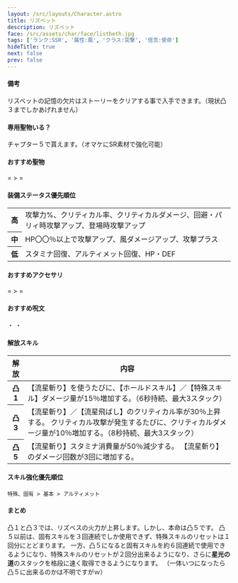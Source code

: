 ```yaml
---
layout: /src/layouts/Character.astro
title: リズベット
description: リズベット
face: /src/assets/char/face/listbeth.jpg
tags: ['ランク:SSR', '属性:風', 'クラス:突撃', '信念:使命']
hideTitle: true
next: false
prev: false
---
```


#### 備考
リスベットの記憶の欠片はストーリーをクリアする事で入手できます。（現状凸３までしかあげれません）

#### 専用聖物いる？
チャプター５で貰えます。（オマケにSR素材で強化可能）

#### おすすめ聖物
<div className={'flex gap-2'}>
  <RelicIcon rank={'SSR'} name={'専用'}/>
  <span> = </span>
  <RelicIcon rank={'SR'} name={'カプラン王朝実録'}/>
  <span> > </span>
  <RelicIcon rank={'R'} name={'不思議な霊物辞典'}/>
  <span> = </span>
  <RelicIcon rank={'SR'} name={'銀翼の祈願<'}/>
</div>

#### 装備ステータス優先順位
<table>
  <tbody>
    <tr>
      <th>高</th>
      <td>
        攻撃力%、クリティカル率、クリティカルダメージ、回避・パリィ時攻撃アップ、登場時攻撃アップ
      </td>
    </tr>
    <tr>
      <th>中</th>
      <td>
        HP〇〇％以上で攻撃アップ、風ダメージアップ、攻撃プラス
      </td>
    </tr>
    <tr>
      <th>低</th>
      <td>
        スタミナ回復、アルティメット回復、HP・DEF
      </td>
    </tr>
  </tbody>
</table>

#### おすすめアクセサリ
<div className={'flex gap-2'}>
  <AccessoriesIcon className={'fighter'} name="Ring of Inspiration" lang={'jp'} noShine={true}/>
  <span> = </span>
  <AccessoriesIcon className={'fighter'} name="Earrings of Comeback" lang={'jp'} noShine={true}/>
  <span> > </span>
  <AccessoriesIcon className={'fighter'} name="Ring of Fury" lang={'jp'} noShine={true}/>
  <span> = </span>
  <AccessoriesIcon className={'fighter'} name="Necklace of Hunt" lang={'jp'} noShine={true}/>
</div>

#### おすすめ呪文
<div className={'relative flex gap-2'}>
  <span className={'flex flex-row gap-2'}>
    <SpellIcon type="deer" count={2}/>
    <SpellIcon type="marksman" count={2}/>
  </span>
  <span> ・ </span>
  <span className={'flex flex-row gap-2'}>
    <SpellIcon type="archer" count={2}/>
    <SpellIcon type="deer" count={2}/>
  </span>
  <span> ・ </span>
  <span className={'flex flex-row gap-2'}>
    <SpellIcon type="wolf" count={2}/>
    <SpellIcon type="archer" count={2}/>
  </span>
</div>

#### 解放スキル
<table>
  <thead>
    <tr>
      <th style={{minWidth: '50px'}}>解放</th>
      <th>内容</th>
    </tr>
  </thead>
  <tbody>
    <tr>
      <th>凸1</th>
      <td>
        【流星斬り】を使うたびに、【ホールドスキル】／【特殊スキル】ダメージ量が15％増加する。（6秒持続、最大3スタック）
      </td>
    </tr>
    <tr>
      <th>凸3</th>
      <td>
        【流星斬り】／【流星飛ばし】のクリティカル率が30％上昇する。
        クリティカル攻撃が発生するたびに、クリティカルダメージ量が10％増加する。（8秒持続、最大3スタック）
      </td>
    </tr>
    <tr>
      <th>凸5</th>
      <td>
        【流星斬り】スタミナ消費量が50％減少する。
        【流星斬り】のダメージ回数が3回に増加する。
      </td>
    </tr>
  </tbody>
</table>

#### スキル強化優先順位
`特殊、固有 > 基本 > アルティメット`

#### まとめ
凸１と凸３では、リズベスの火力が上昇します。しかし、本命は凸５です。
凸５以前は、固有スキルを３回連続でしか使用できず、特殊スキルのリセットは１回分にとどまります。
一方、凸５になると固有スキルを約６回連続で使用できるようになり、特殊スキルのリセットが２回分出来るようになり、さらに**星光の道**のスタックを格段に速く取得できるようになります。
（一体いつになったら凸５に出来るのかは不明ですがｗ）